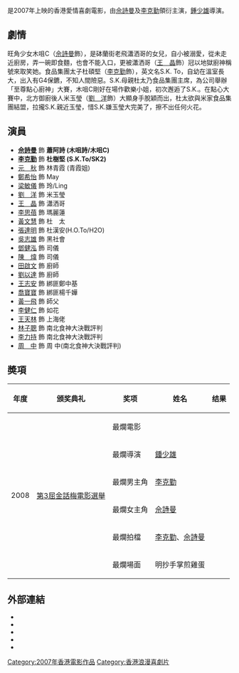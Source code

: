 {{Unreferenced|time=2012-02-28T16:24:58+00:00 }}
{{Infobox Film
| name           = 美女食神
| original_name  = ''{{lang|en|The Lady Iron Chef}}''
| image          = The Lady Iron Chef poster.jpg
| image_size     = 
| caption        = 
| director       = [[鍾少雄|鍾少雄]]
| producer       = [[王晶_(導演)|王晶]]
| producer_2     = 羅嘉茵、胡鐘<br>黃靜賢、區寶茵
| writer         = [[王晶_(導演)|王晶]]
| starring       = [[佘詩曼|佘詩曼]]<br>[[李克勤|李克勤]]<br>[[元秋|元　秋]]<br>[[王晶|王　晶]]<br>[[張達明_(演員)|張達明]]<br>[[鄭希怡|鄭希怡]]
| music          = 溫昊翁
| cinematography = 吳景文
| editing        = 鍾煒釗<br/>{{flagicon|HK}} 傳真製作有限公司
| studio         = {{flagicon|HK}} 晶藝電影事業有限公司
| distributor    = 
| released       = {{flagicon|SIN}}2007年3月1日<br>{{flagicon|Hong Kong}}2007年3月8日<br>{{flagicon|Taiwan}}2007年5月22日
| runtime        = 95 分鐘
| country        = {{香港電影產地}}
| awards         = 
| language       = 粵語
| budget         = 
| gross          =
| rate           = {{HK}}：II A
| amg_id         = 408831
| imdb_id        = tt0989681
}}
{{engname|《美女食神》|''The Lady Iron Chef''}}是2007年上映的香港愛情喜劇電影，由[[佘詩曼|佘詩曼]]及[[李克勤|李克勤]]領衍主演，[[鍾少雄|鍾少雄]]導演。

==劇情==
旺角少女木咀C（[[佘詩曼|佘詩曼]]飾），是砵蘭街老飛瀟洒哥的女兒，自小被溺愛，從未走近廚房，弄一碗即食麵，也會不能入口，更被瀟洒哥（[[王晶|王　晶]]飾）冠以地獄廚神稱號來取笑她。食品集團太子杜碩堅（[[李克勤|李克勤]]飾），英文名S.K. To，自幼在溫室長大，出入有G4保鑣，不知人間險惡。S.K.母親杜太乃食品集團主席，為公司舉辦「至尊點心廚神」大賽，木咀C剛好在場作歡樂小姐，初次邂逅了S.K.。在點心大賽中，北方御廚後人米玉瑩（[[劉洋|劉　洋]]飾）大顯身手脫穎而出，杜太欲與米家食品集團結盟，拉攏S.K.親近玉瑩，惜S.K.嫌玉瑩大完美了，擦不出任何火花。

==演員==
*'''[[佘詩曼|佘詩曼]]''' 飾 '''蕭阿詩 (木咀詩/木咀C)'''
*'''[[李克勤|李克勤]]''' 飾 '''杜樹堅 (S.K.To/SK2)'''
*[[元秋|元　秋]] 飾 林青霞 (青霞姐)
*[[鄭希怡|鄭希怡]] 飾  May
*[[梁敏儀|梁敏儀]] 飾 玲/Ling
*[[劉洋|劉　洋]] 飾 米玉瑩
*[[王晶|王　晶]] 飾 瀟洒哥
*[[李思蓓|李思蓓]] 飾 瑪麗蓮
*[[黃文慧|黃文慧]] 飾 杜　太
*[[張達明_(演員)|張達明]] 飾 杜漢安(H.O.To/H2O)
*[[吳志雄|吳志雄]] 飾 黑社會
*[[鄧健泓|鄧健泓]] 飾 司儀
*[[陳煒|陳　煒]] 飾 司儀
*[[田啟文|田啟文]] 飾 廚師
*[[劉以達|劉以達]] 飾 廚師
*[[EO2|王志安]] 飾 綁匪鄭中基
*[[喬寶寶|喬寶寶]] 飾 綁匪楊千嬅
*[[黃一飛|黃一飛]] 飾 師父
*[[李健仁|李健仁]] 飾 如花
*[[王天林|王天林]] 飾 上海佬
*[[林子聰|林子聰]] 飾 南北食神大決戰評判
*[[李力持|李力持]] 飾 南北食神大決戰評判
*[[周中|周　中]] 飾 周 中(南北食神大決戰評判)

== 奬項 ==
{| class="wikitable" style="width:95%;" style="font-size:90%;" 
|-align=center
! 年度
! 颁奖典礼
! 奖项
! 姓名
! 结果
|- style="text-align:center;"
|rowspan="6"|2008||rowspan="6"|[[金話梅電影選舉|第3屈金話梅電影選舉]]||colspan=2|最爛電影||{{nom}}
|- style="text-align:center;"
|最爛導演||[[鍾少雄|鍾少雄]]||{{nom}}
|- style="text-align:center;"
|最爛男主角||[[李克勤|李克勤]]||{{won}}
|- style="text-align:center;"
|最爛女主角||[[佘詩曼|佘詩曼]]||{{nom}}
|- style="text-align:center;"
|最爛拍檔||[[李克勤|李克勤]]、[[佘詩曼|佘詩曼]]||{{won}}
|- style="text-align:center;"
|最爛場面||明抄手掌煎雞蛋||{{won}}
|}

==外部連結==
*{{hkmdb title|12045}}
*{{Mtime|52573}}
*{{Amg movie|408831}}
*{{rotten-tomatoes|lady_iron_chef}}
*{{imdb title|0989681}}

{{佘詩曼}}
{{李克勤}}

[[Category:2007年香港電影作品|Category:2007年香港電影作品]]
[[Category:香港浪漫喜劇片|Category:香港浪漫喜劇片]]